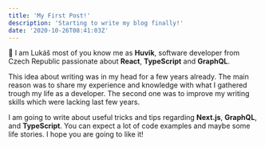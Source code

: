 ```yaml
---
title: 'My First Post!'
description: 'Starting to write my blog finally!'
date: '2020-10-26T08:41:03Z'
---
```


👋 I am Lukáš most of you know me as **Huvik**, software developer from Czech Republic passionate about **React**, **TypeScript** and **GraphQL**.

This idea about writing was in my head for a few years already. The main reason was to share my experience and knowledge with what I gathered trough my life as a developer. The second one was to improve my writing skills which were lacking last few years.

I am going to write about useful tricks and tips regarding **Next.js**, **GraphQL**, and **TypeScript**. You can expect a lot of code examples and maybe some life stories. I hope you are going to like it!
